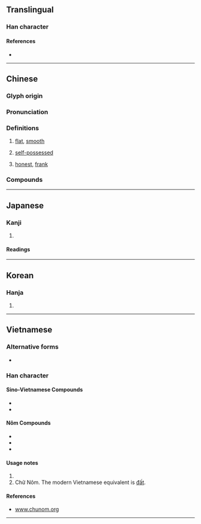 {{character info/new}}
==Translingual==

===Han character===
{{Han char|rn=32|rad=土|as=05|sn=8|four=46110|canj=GAM|ids=⿰土旦}}

====References====
* {{Han ref|kx=0226.180|dkj=04971|dj=0461.300|hdz=10431.030|uh=5766|ud=22374|bh=A95A|bd=43354}}

----

==Chinese==
{{zh-forms}}

===Glyph origin===
{{Han etym}}

===Pronunciation===
{{zh-pron
|m=tǎn
|c=taan2
|h=pfs=thán
|md=tāng
|mn=thán/qz,xm,zz:tháⁿ
|mn_note=thán - literary; tháⁿ - vernacular
|w=2the
|mc=y
|oc=y
|cat=a
}}

===Definitions===
{{zh-hanzi}}

# [[flat]], [[smooth]]
#: {{zh-l|平坦|level}}
# [[self-possessed]]
#: {{zh-l|坦然|calm}}
# [[honest]], [[frank]]

===Compounds===
{{zh-der|不舒坦|令坦|伊斯坦堡|伯恩斯坦|佩斯坦|反坦克炮|坦克|坦克兵|坦克車|坦坦|坦坦蕩蕩|坦塗|坦夷|坦尚尼亞|坦平|坦懷|坦承|坦易|坦然|坦率|坦白|坦直|坦緩|坦腹|坦腹東床|坦蕩|坦蕩蕩|坦言|坦誠|坦迤|坦途|坦露|巴力斯坦|巴勒斯坦|巴基斯坦|平坦|平坦大路|平坦寬闊|愛因斯坦|斯坦因|斯坦貝克|曼哈坦島|東坦蕭然|東床坦腹|波茨坦|泰坦族|興都斯坦|舒坦|襟懷坦白|小坦山}}

----

==Japanese==

===Kanji===
{{ja-kanji|grade=|rs=土05}}

# {{defn|lang=ja|sort=土05}}

====Readings====
{{ja-readings
|goon=たん
|kanon=たん
|kun=たい-ら}}

----

==Korean==

===Hanja===
{{ko-hanja|hangeul=탄}}

# {{defn|lang=ko|sort=土05}}

----

==Vietnamese==

===Alternative forms===
* {{l|vi|[[𡐙]],[[待]]}}

===Han character===
{{vi-readings|rs=坦00
|hanviet=thản-Thiều Chửu (1942); gdhn; Trần Văn Chánh (1999)
|phienthiet=
|nom=đất-tdcndg; tdcndg
}}
====Sino-Vietnamese Compounds====
* {{l|vi|坦然|tr=[[thản nhiên]]}}
* {{l|vi|平坦|tr=[[bình thản]]}}

====Nôm Compounds====
* {{l|vi|動坦|tr=[[động đất]]}}
* {{l|vi|𣛤坦|tr=[[Trái Đất]]}}
* {{l|vi|坦墆|tr=[[đất đai]]}}




====Usage notes====
# {{han tu form of|thản|[[flat]], [[smooth]], [[self-possessed]]}}
# Chữ Nôm. The modern Vietnamese equivalent is [[đất]].

====References====
* [http://www.chunom.org/pages/坦 www.chunom.org]

----